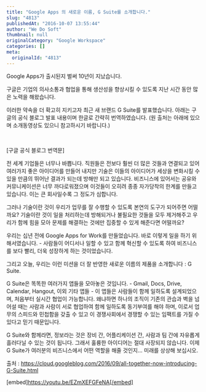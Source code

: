 ```yaml
---
title: "Google Apps 의 새로운 이름, G Suite를 소개합니다."
slug: "4813"
publishedAt: "2016-10-07 13:55:44"
author: "We Do Soft"
thumbnail: null
originalCategory: "Google Workspace"
categories: []
meta:
  originalId: "4813"
---
```


Google Apps가 출시된지 벌써 10년이 지났습니다.

구글은 기업의 의사소통과 협업을 통해 생산성을 향상시킬 수 있도록 지난 시간 동안 많은 노력을 해왔습니다.

이러한 약속을 더 확고히 지키고자 최근 새 브랜드 G Suite를 발표했습니다. 아래는 구글의 공식 블로그 발표 내용이며 한글로 간략히 번역하였습니다. (원 출처는 아래에 있으며 소개동영상도 있으니 참고하시기 바랍니다.)

 

[구글 공식 블로그 번역문]

전 세계 기업들은 너무나 바쁩니다. 직원들은 전보다 훨씬 더 많은 것들과 연결되고 있어 여러가지 좋은 아이디어를 만들어 내지만 기술은 이들의 아이디어가 세상을 변화시킬 수 있을 만큼의 뛰어난 결과가 되는데 방해만 되고 있습니다. 비즈니스에 있어서는 공유와 커뮤니케이션은 너무 까다로워졌으며 이것들이 오히려 종종 자가당착의 한계를 만들고 있습니다. 이는 큰 회사일수록 그 정도가 심합니다.

그러나 기술이란 것이 우리가 업무를 잘 수행할 수 있도록 본연의 도구가 되어주면 어떨까요? 기술이란 것이 일을 처리하는데 방해되거나 불필요한 것들을 모두 제거해주고 우리가 함께 힘을 모아 문제를 해결하는 것에만 집중할 수 있게 해준다면 어떨까요?

우리는 십년 전에 Google Apps for Work를 만들었습니다. 바로 이렇게 일을 하기 위해서였습니다. - 사람들이 어디서나 일할 수 있고 함께 혁신할 수 있도록 하여 비즈니스를 보다 빨리, 더욱 성장하게 하는 것이었습니다.

그리고 오늘, 우리는 이런 미션을 더 잘 반영한 새로운 이름의 제품을 소개합니다 : G Suite.

G Suite은 똑똑한 여러가지 앱들을 모아놓은 것입니다. - Gmail, Docs, Drive, Calendar, Hangout, 이외 기타 앱들 - 이 앱들은 사람들이 함께 일하도록 설계되었으며, 처음부터 실시간 협업이 가능합니다. 왜냐하면 하나의 조직이 기존의 관습과 벽을 넘어설 때는 사람과 사람이 서로 협업하여 함께 일하도록 동기부여를 해야 하며, 이로서 업무의 스피드와 민첩함을 갖출 수 있고 이 경쟁사회에서 경쟁할 수 있는 임팩트를 가질 수 있다고 믿기 때문입니다.

G Suite와 함께라면, 정보라는 것은 장비 간, 어플리케이션 간, 사람과 팀 간에 자유롭게 흘러다닐 수 있는 것이 됩니다. 그래서 훌륭한 아이디어는 절대 사장되지 않습니다. 이제 G Suite가 여러분의 비즈니스에서 어떤 역할을 해줄 것인지… 미래를 상상해 보십시오.

출처 : https://cloud.googleblog.com/2016/09/all-together-now-introducing-G-Suite.html

[embed]https://youtu.be/EZmXEFGFeNA[/embed]
